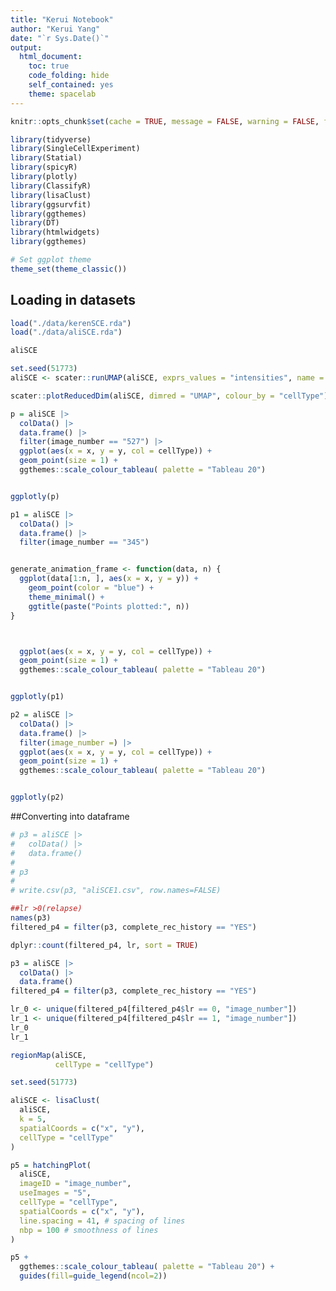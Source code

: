 ```yaml
---
title: "Kerui Notebook"
author: "Kerui Yang"
date: "`r Sys.Date()`"
output:
  html_document: 
    toc: true
    code_folding: hide
    self_contained: yes
    theme: spacelab
---
```


```r
knitr::opts_chunk$set(cache = TRUE, message = FALSE, warning = FALSE, fig.height = 7, fig.width = 9)

```

```r
library(tidyverse)
library(SingleCellExperiment)
library(Statial)
library(spicyR)
library(plotly)
library(ClassifyR)
library(lisaClust)
library(ggsurvfit)
library(ggthemes)
library(DT)
library(htmlwidgets)
library(ggthemes)

# Set ggplot theme
theme_set(theme_classic())

```

## Loading in datasets


```r
load("./data/kerenSCE.rda")
load("./data/aliSCE.rda")

aliSCE 
```


```r
set.seed(51773)
aliSCE <- scater::runUMAP(aliSCE, exprs_values = "intensities", name = "UMAP")

scater::plotReducedDim(aliSCE, dimred = "UMAP", colour_by = "cellType")
```
```r
p = aliSCE |> 
  colData() |> 
  data.frame() |>
  filter(image_number == "527") |> 
  ggplot(aes(x = x, y = y, col = cellType)) +
  geom_point(size = 1) +
  ggthemes::scale_colour_tableau( palette = "Tableau 20")


ggplotly(p)
```


```r
p1 = aliSCE |> 
  colData() |> 
  data.frame() |>
  filter(image_number == "345")


generate_animation_frame <- function(data, n) {
  ggplot(data[1:n, ], aes(x = x, y = y)) +
    geom_point(color = "blue") +
    theme_minimal() +
    ggtitle(paste("Points plotted:", n))
}



  ggplot(aes(x = x, y = y, col = cellType)) +
  geom_point(size = 1) +
  ggthemes::scale_colour_tableau( palette = "Tableau 20")


ggplotly(p1)

```

```r
p2 = aliSCE |> 
  colData() |> 
  data.frame() |>
  filter(image_number =) |> 
  ggplot(aes(x = x, y = y, col = cellType)) +
  geom_point(size = 1) +
  ggthemes::scale_colour_tableau( palette = "Tableau 20")


ggplotly(p2)
```


##Converting into dataframe
```r

# p3 = aliSCE |> 
#   colData() |> 
#   data.frame() 
# 
# p3
# 
# write.csv(p3, "aliSCE1.csv", row.names=FALSE)
```
```r

##lr >0(relapse)
names(p3)
filtered_p4 = filter(p3, complete_rec_history == "YES")
```
```r
dplyr::count(filtered_p4, lr, sort = TRUE)
```
```r
p3 = aliSCE |> 
  colData() |> 
  data.frame() 
filtered_p4 = filter(p3, complete_rec_history == "YES")

lr_0 <- unique(filtered_p4[filtered_p4$lr == 0, "image_number"])
lr_1 <- unique(filtered_p4[filtered_p4$lr == 1, "image_number"])
lr_0
lr_1
```   
```r
regionMap(aliSCE,
          cellType = "cellType")
```
```r
set.seed(51773)

aliSCE <- lisaClust(
  aliSCE,
  k = 5,
  spatialCoords = c("x", "y"),
  cellType = "cellType"
)
```

```r

p5 = hatchingPlot(
  aliSCE,
  imageID = "image_number",
  useImages = "5",
  cellType = "cellType",
  spatialCoords = c("x", "y"),
  line.spacing = 41, # spacing of lines
  nbp = 100 # smoothness of lines
)

p5 +
  ggthemes::scale_colour_tableau( palette = "Tableau 20") +
  guides(fill=guide_legend(ncol=2))

```

